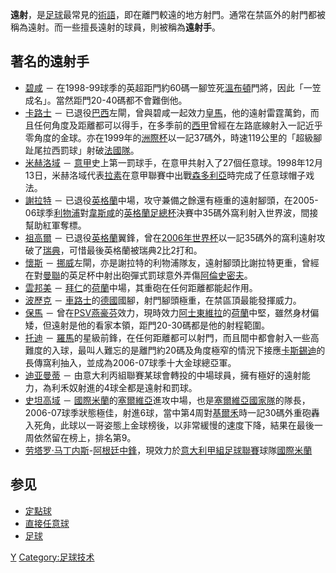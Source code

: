 {{Expand|time=2012-12-26T08:04:21+00:00 }}
{{更新|time=2019-02-07T14:37:44+00:00}}
'''遠射'''，是[[足球|足球]]最常見的[[術語|術語]]，即在離門較遠的地方射門。通常在禁區外的射門都被稱為遠射。而一些擅長遠射的球員，則被稱為'''遠射手'''。

== 著名的遠射手 ==

*[[碧咸|碧咸]] － 在1998-99球季的英超距門約60碼一腳笠死[[溫布頓足球會|溫布頓]]門將{{le|尼爾·蘇利雲|Neil Sullivan}}，因此「一笠成名」。當然距門20-40碼都不會難倒他。
*[[卡路士|卡路士]] － 已退役[[巴西|巴西]]左閘，曾與碧咸一起效力[[皇馬|皇馬]]，他的遠射雷霆萬鈞，而且任何角度及距離都可以得手，在多季前的[[西甲|西甲]]曾經在左路底線射入一記近乎零角度的金球。亦在1999年的[[洲際盃足球賽|洲際杯]]以一記37碼外，時速119公里的「超級腳趾尾拉西罰球」射破[[法國國家足球隊|法國隊]]。
* [[米赫洛域|米赫洛域]] － [[意甲|意甲]]史上第一罰球手，在意甲共射入了27個任意球。1998年12月13日，米赫洛域代表[[拉素|拉素]]在意甲聯賽中出戰[[森多利亞|森多利亞]]時完成了任意球帽子戏法。
*[[謝拉特|謝拉特]] － 已退役[[英格蘭|英格蘭]]中場，攻守兼備之餘還有極重的遠射腳頭，在2005-06球季[[利物浦|利物浦]]對[[韋斯咸|韋斯咸]]的[[英格蘭足總杯|英格蘭足總杯]]決賽中35碼外窩利射入世界波，間接幫助紅軍奪標。
*[[祖高爾|祖高爾]] － 已退役[[英格蘭|英格蘭]]翼鋒，曾在[[2006年世界杯|2006年世界杯]]以一記35碼外的窩利遠射攻破了[[瑞典|瑞典]]，可惜最後英格蘭被瑞典2比2打和。
*[[懷斯|懷斯]] － [[挪威|挪威]]左閘，亦是謝拉特的利物浦隊友，遠射腳頭比謝拉特更重，曾經在對[[曼聯|曼聯]]的英足杯中射出砲彈式罰球意外弄傷[[阿倫史密夫|阿倫史密夫]]。
*[[雲邦美|雲邦美]] － [[拜仁慕尼黑|拜仁]]的[[荷蘭|荷蘭]]中場，其重砲在任何距離都能起作用。
*[[波歷克|波歷克]] － [[車路士|車路士]]的[[德國|德國]]國腳，射門腳頭極重，在禁區頂最能發揮威力。
*[[保馬|保馬]] － 曾在[[PSV燕豪芬|PSV燕豪芬]]效力，現時效力[[阿士東維拉|阿士東維拉]]的[[荷蘭|荷蘭]]中堅，雖然身材偏矮，但遠射是他的看家本領，距門20-30碼都是他的射程範圍。
*[[托迪|托迪]] － [[羅馬|羅馬]]的星級前鋒，在任何距離都可以射門，而且間中都會射入一些高難度的入球，最叫人難忘的是離門約20碼及角度極窄的情況下接應[[卡斯錫迪|卡斯錫迪]]的長傳窩利抽入，並成為2006-07球季十大金球總亞軍。
*[[亚历山德罗·迪亚曼蒂|迪亚曼蒂]] － 由意大利丙組聯賽某球會轉投{{fc|利禾奴}}的中場球員，擁有極好的遠射能力，為利禾奴射進的4球全都是遠射和罰球。
*[[史坦高域|史坦高域]] － [[國際米蘭|國際米蘭]]的[[塞爾維亞|塞爾維亞]]進攻中場，也是[[塞爾維亞國家足球隊|塞爾維亞國家隊]]的隊長，2006-07球季狀態極佳，射進6球，當中第4周對[[基爾禾|基爾禾]]時一記30碼外重砲轟入死角，此球以一哥姿態上金球榜後，以非常緩慢的速度下降，結果在最後一周依然留在榜上，排名第9。
*[[勞塔羅·馬天尼斯|劳塔罗·马丁内斯]]-[[阿根廷|阿根廷]][[中鋒|中鋒]]，現效力於[[意大利甲組足球聯賽|意大利甲組足球聯賽]]球隊[[國際米蘭|國際米蘭]]

== 参见 ==
* [[定點球|定點球]]
* [[直接任意球|直接任意球]]
* [[足球|足球]]

[[Category:足球術語|Y]]
[[Category:足球技术|Category:足球技术]]